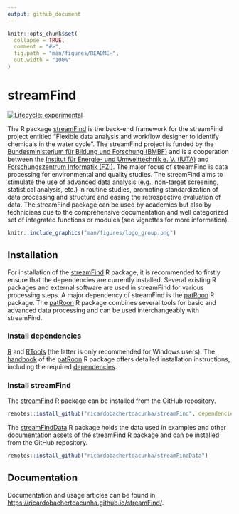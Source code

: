 ```yaml
---
output: github_document
---
```


<!-- README.md is generated from README.Rmd. Please edit that file -->

```r
knitr::opts_chunk$set(
  collapse = TRUE,
  comment = "#>",
  fig.path = "man/figures/README-",
  out.width = "100%"
)
```

# streamFind

<!-- badges: start -->
[![Lifecycle: experimental](https://img.shields.io/badge/lifecycle-experimental-orange.svg)](https://lifecycle.r-lib.org/articles/stages.html#experimental)
<!-- badges: end -->

The R package [streamFind](https://github.com/ricardobachertdacunha/streamFind) is the back-end framework for the streamFind project entitled "Flexible data analysis and workflow designer to identify chemicals in the water cycle". The streamFind project is funded by the [Bundesministerium für Bildung und Forschung (BMBF)](https://www.bmbf.de) and is a cooperation between the [Institut für Energie- und Umwelttechnik e. V. (IUTA)](https://www.iuta.de) and [Forschungszentrum Informatik (FZI)](https://www.fzi.de/). The major focus of streamFind is data processing for environmental and quality studies. The streamFind aims to stimulate the use of advanced data analysis (e.g., non-target screening, statistical analysis, etc.) in routine studies, promoting standardization of data processing and structure and easing the retrospective evaluation of data. The streamFind package can be used by academics but also by technicians due to the comprehensive documentation and well categorized set of integrated functions or modules (see vignettes for more information).

```r
knitr::include_graphics("man/figures/logo_group.png")
```

## Installation

For installation of the [streamFind](https://github.com/ricardobachertdacunha/streamFind) R package, it is recommended to firstly ensure that the dependencies are currently installed. Several existing R packages and external software are used in streamFind for various processing steps. A major dependency of streamFind is the [patRoon](https://github.com/rickhelmus/patRoon) R package. The [patRoon](https://github.com/rickhelmus/patRoon) R package combines several tools for basic and advanced data processing and can be used interchangeably with streamFind.

### Install dependencies

[R](https://cran.r-project.org/) and [RTools](https://cran.r-project.org/bin/windows/Rtools/) (the latter is only recommended for Windows users). The [handbook](https://rickhelmus.github.io/patRoon/handbook_bd/manual-installation.html#r-prerequisites) of the [patRoon](https://github.com/rickhelmus/patRoon) R package offers detailed installation instructions, including the required [dependencies](https://rickhelmus.github.io/patRoon/handbook_bd/manual-installation.html#other-dependencies).

### Install streamFind

The [streamFind](https://github.com/ricardobachertdacunha/streamFind) R package can be installed from the GitHub repository.

```r
remotes::install_github("ricardobachertdacunha/streamFind", dependencies = TRUE)
```

The [streamFindData](https://github.com/ricardobachertdacunha/streamFindData) R package holds the data used in examples and other documentation assets of the streamFind R package and can be installed from the GitHub repository. 

```r
remotes::install_github("ricardobachertdacunha/streamFindData")
```

## Documentation

Documentation and usage articles can be found in [https://ricardobachertdacunha.github.io/streamFind/](https://ricardobachertdacunha.github.io/streamFind/).
